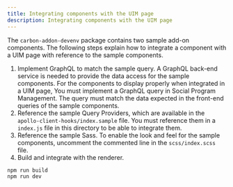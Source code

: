 ```yaml
---
title: Integrating components with the UIM page
description: Integrating components with the UIM page
---
```


The `carbon-addon-devenv` package contains two sample add-on components. The following steps explain how to integrate a component 
with a UIM page with reference to the sample components.

1. Implement GraphQL to match the sample query. A GraphQL back-end service is needed to provide the data access for the sample components.
   For the components to display properly when integrated in a UIM page, You must implement a GraphQL query in Social Program Management. 
   The query must match the data expected in the front-end queries of the sample components.
2. Reference the sample Query Providers, which are available in the `apollo-client-hooks/index.sample` file. 
   You must reference them in a `index.js` file in this directory to be able to integrate them.
3. Reference the sample Sass. To enable the look and feel for the sample components, 
   uncomment the commented line in the `scss/index.scss` file.
4. Build and integrate with the renderer. 

```
npm run build
npm run dev
```
